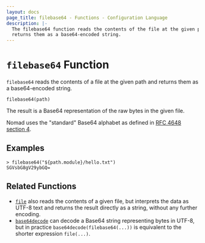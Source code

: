 ```yaml
---
layout: docs
page_title: filebase64 - Functions - Configuration Language
description: |-
  The filebase64 function reads the contents of the file at the given path and
  returns them as a base64-encoded string.
---
```


# `filebase64` Function

`filebase64` reads the contents of a file at the given path and returns them as
a base64-encoded string.

```hcl
filebase64(path)
```

The result is a Base64 representation of the raw bytes in the given file.

Nomad uses the "standard" Base64 alphabet as defined in
[RFC 4648 section 4](https://tools.ietf.org/html/rfc4648#section-4).

## Examples

```
> filebase64("${path.module}/hello.txt")
SGVsbG8gV29ybGQ=
```

## Related Functions

- [`file`](/docs/job-specification/hcl2/functions/file/file) also reads the contents of a given file,
  but interprets the data as UTF-8 text and returns the result directly
  as a string, without any further encoding.
- [`base64decode`](/docs/job-specification/hcl2/functions/encoding/base64decode) can decode a
  Base64 string representing bytes in UTF-8, but in practice `base64decode(filebase64(...))`
  is equivalent to the shorter expression `file(...)`.
